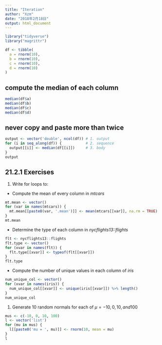 ```yaml
---
title: "Iteration"
author: "Xzm"
date: "2018年2月18日"
output: html_document
---
```

```r
library("tidyverse")
library("magrittr")
```

```r
df <- tibble(
  a = rnorm(10),
  b = rnorm(10),
  c = rnorm(10),
  d = rnorm(10)
)
```
## compute the median of each column
```r
median(df$a)
median(df$b)
median(df$c)
median(df$d)
```

## never copy and paste more than twice
```r
output <- vector('double', ncol(df)) # 1. output
for (i in seq_along(df)) {           # 2. sequence
  output[[i]] <- median(df[[i]])     # 3. body
}
output
```

## 21.2.1 Exercises
1. Write for loops to:
  - Compute the mean of every column in *mtcars*
```r
mt.mean <- vector()
for (var in names(mtcars)) {
  mt.mean[[paste0(var, '.mean')]] <- mean(mtcars[[var]], na.rm = TRUE)
}
mt.mean
```
 - Determine the type of each column in *nycflights13::flights*
```r
flt <- nycflights13::flights
flt.type <- vector()
for (xvar in names(flt)) {
  flt.type[[xvar]] <- typeof(flt[[xvar]])
}
flt.type
```
  - Compute the number of unique values in each column of *iris*
```r
num_unique_col <- vector()
for (xvar in names(iris)) {
  num_unique_col[[xvar]] <- unique(iris[[xvar]]) %>% length()
}
num_unique_col
```

 1. Generate 10 random normals for each of $\mu = -10, 0, 10, and 100$ 
```r
mus <- c(-10, 0, 10, 100)
l <- vector('list')
for (mu in mus) {
  l[[paste0('mu = ', mu)]] <- rnorm(10, mean = mu)
}
l
```
 
